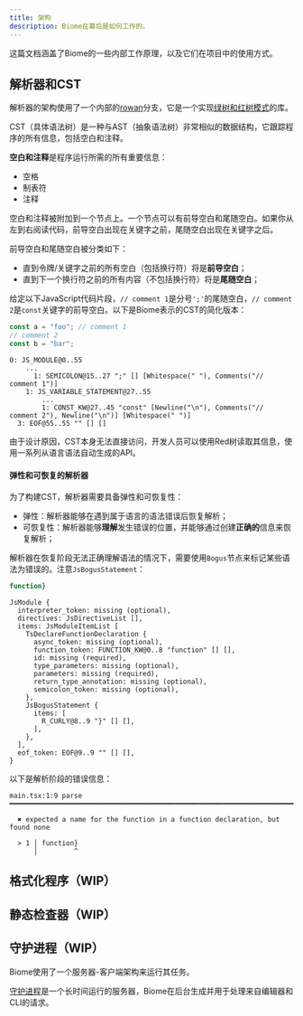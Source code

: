 ```yaml
---
title: 架构
description: Biome在幕后是如何工作的。
---
```


这篇文档涵盖了Biome的一些内部工作原理，以及它们在项目中的使用方式。

## 解析器和CST

解析器的架构使用了一个内部的[rowan]分支，它是一个实现[绿树和红树模式]的库。

CST（具体语法树）是一种与AST（抽象语法树）非常相似的数据结构，它跟踪程序的所有信息，包括空白和注释。

**空白和注释**是程序运行所需的所有重要信息：

- 空格
- 制表符
- 注释

空白和注释被附加到一个节点上。一个节点可以有前导空白和尾随空白。如果你从左到右阅读代码，前导空白出现在关键字之前，尾随空白出现在关键字之后。

前导空白和尾随空白被分类如下：

- 直到令牌/关键字之前的所有空白（包括换行符）将是**前导空白**；
- 直到下一个换行符之前的所有内容（不包括换行符）将是**尾随空白**；

给定以下JavaScript代码片段，`// comment 1`是分号`';'`的尾随空白，`// comment 2`是`const`关键字的前导空白。以下是Biome表示的CST的简化版本：

```js
const a = "foo"; // comment 1
// comment 2
const b = "bar";
```

```
0: JS_MODULE@0..55
    ...
      1: SEMICOLON@15..27 ";" [] [Whitespace(" "), Comments("// comment 1")]
    1: JS_VARIABLE_STATEMENT@27..55
        ...
        1: CONST_KW@27..45 "const" [Newline("\n"), Comments("// comment 2"), Newline("\n")] [Whitespace(" ")]
  3: EOF@55..55 "" [] []
```

由于设计原因，CST本身无法直接访问，开发人员可以使用Red树读取其信息，使用一系列从语言语法自动生成的API。

#### 弹性和可恢复的解析器

为了构建CST，解析器需要具备弹性和可恢复性：

- 弹性：解析器能够在遇到属于语言的语法错误后恢复解析；
- 可恢复性：解析器能够**理解**发生错误的位置，并能够通过创建**正确的**信息来恢复解析；

解析器在恢复阶段无法正确理解语法的情况下，需要使用`Bogus`节点来标记某些语法为错误的。注意`JsBogusStatement`：

```js
function}
```

```
JsModule {
  interpreter_token: missing (optional),
  directives: JsDirectiveList [],
  items: JsModuleItemList [
    TsDeclareFunctionDeclaration {
      async_token: missing (optional),
      function_token: FUNCTION_KW@0..8 "function" [] [],
      id: missing (required),
      type_parameters: missing (optional),
      parameters: missing (required),
      return_type_annotation: missing (optional),
      semicolon_token: missing (optional),
    },
    JsBogusStatement {
      items: [
        R_CURLY@8..9 "}" [] [],
      ],
    },
  ],
  eof_token: EOF@9..9 "" [] [],
}
```

以下是解析阶段的错误信息：

```
main.tsx:1:9 parse ━━━━━━━━━━━━━━━━━━━━━━━━━━━━━━━━━━━━━━━━━━━━━━━━━━━━━━━━━━━━━━━━━━━━━━━━━━━━━━━━━

  ✖ expected a name for the function in a function declaration, but found none

  > 1 │ function}
      │         ^
```

## 格式化程序（WIP）

## 静态检查器（WIP）

## 守护进程（WIP）

Biome使用了一个服务器-客户端架构来运行其任务。

[守护进程]是一个长时间运行的服务器，Biome在后台生成并用于处理来自编辑器和CLI的请求。

[rowan]: https://github.com/rust-analyzer/rowan
[绿树和红树模式]: https://learn.microsoft.com/en-us/archive/blogs/ericlippert/persistence-facades-and-roslyns-red-green-trees
[守护进程]: https://en.wikipedia.org/wiki/Daemon_(computing)

